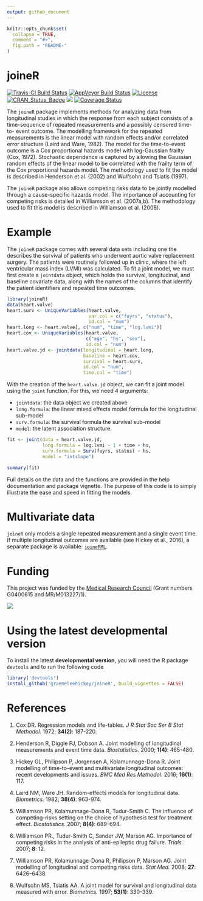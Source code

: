 ```yaml
---
output: github_document
---
```


<!-- README.md is generated from README.Rmd. Please edit that file -->

```r
knitr::opts_chunk$set(
  collapse = TRUE,
  comment = "#>",
  fig.path = "README-"
)
```

# joineR

[![Travis-CI Build Status](https://travis-ci.org/graemeleehickey/joineR.svg?branch=master)](https://travis-ci.org/graemeleehickey/joineR)
[![AppVeyor Build Status](https://ci.appveyor.com/api/projects/status/github/graemeleehickey/joineR?branch=master&svg=true)](https://ci.appveyor.com/project/graemeleehickey/joineR)
[![License](https://img.shields.io/badge/License-GPL%20%28%3E=%203%29-brightgreen.svg)](http://www.gnu.org/licenses/gpl-3.0.html)
[![CRAN_Status_Badge](http://www.r-pkg.org/badges/version/joineR)](https://CRAN.R-project.org/package=joineR)
[![](http://cranlogs.r-pkg.org/badges/joineR)](https://CRAN.R-project.org/package=joineR)
[![Coverage Status](https://img.shields.io/codecov/c/github/graemeleehickey/joineR/master.svg)](https://codecov.io/github/graemeleehickey/joineR?branch=master)

The `joineR` package implements methods for analyzing data from longitudinal studies in which the response from each subject consists of a time-sequence of repeated measurements and a possibly censored time-to- event outcome. The modelling framework for the repeated measurements is the linear model with random effects and/or correlated error structure (Laird and Ware, 1982). The model for the time-to-event outcome is a Cox proportional hazards model with log-Gaussian frailty (Cox, 1972). Stochastic dependence is captured by allowing the Gaussian random effects of the linear model to be correlated with the frailty term of the Cox proportional hazards model. The methodology used to fit the model is described in Henderson et al. (2002) and Wulfsohn and Tsiatis (1997).

The `joineR` package also allows competing risks data to be jointly modelled through a cause-specific hazards model. The importance of accounting for competing risks is detailed in Williamson et al. (2007a,b). The methodology used to fit this model is described in Williamson et al. (2008).

# Example

The `joineR` package comes with several data sets including one the describes the survival of patients who underwent aortic valve replacement surgery. The patients were routinely followed up in clinic, where the left ventricular mass index (LVMI) was calculated. To fit a joint model, we must first create a `jointdata` object, which holds the survival, longitudinal, and baseline covariate data, along with the names of the columns that identify the patient identifiers and repeated time outcomes.

```r
library(joineR)
data(heart.valve)
heart.surv <- UniqueVariables(heart.valve, 
                              var.col = c("fuyrs", "status"),
                              id.col = "num")
heart.long <- heart.valve[, c("num", "time", "log.lvmi")]
heart.cov <- UniqueVariables(heart.valve, 
                             c("age", "hs", "sex"), 
                             id.col = "num")
heart.valve.jd <- jointdata(longitudinal = heart.long, 
                            baseline = heart.cov, 
                            survival = heart.surv, 
                            id.col = "num", 
                            time.col = "time")
```

With the creation of the `heart.valve.jd` object, we can fit a joint model using the `joint` function. For this, we need 4 arguments:

- `jointdata`: the data object we created above
- `long.formula`: the linear mixed effects model formula for the longitudinal sub-model
- `surv.formula`: the survival formula the survival sub-model
- `model`: the latent association structure.

```r
fit <- joint(data = heart.valve.jd, 
             long.formula = log.lvmi ~ 1 + time + hs, 
             surv.formula = Surv(fuyrs, status) ~ hs, 
             model = "intslope")

summary(fit)
```

Full details on the data and the functions are provided in the help documentation and package vignette. The purpose of this code is to simply illustrate the ease and speed in fitting the models.

# Multivariate data

`joineR` only models a single repeated measurement and a single event time. If multiple longitudinal outcomes are available (see Hickey et al., 2016), a separate package is available: [`joineRML`](https://CRAN.R-project.org/package=joineRML).

# Funding

This project was funded by the [Medical Research Council](http://www.mrc.ac.uk) (Grant numbers G0400615 and MR/M013227/1).

![](http://www.mrc.ac.uk/mrc/includes/themes/MRC/images/template/desktop/logo.png)

# Using the latest developmental version

To install the latest **developmental version**, you will need the R package `devtools` and to run the following code

```r
library('devtools')
install_github('graemeleehickey/joineR', build_vignettes = FALSE)
```

# References

1. Cox DR. Regression models and life-tables. *J R Stat Soc Ser B Stat Methodol.* 1972; **34(2)**: 187-220.

2. Henderson R, Diggle PJ, Dobson A. Joint modelling of longitudinal measurements and event time data. *Biostatistics.* 2000; **1(4)**: 465-480.

3. Hickey GL, Philipson P, Jorgensen A, Kolamunnage-Dona R. Joint modelling of time-to-event and multivariate longitudinal outcomes: recent developments and issues. *BMC Med Res Methodol.* 2016; **16(1)**: 117.

4. Laird NM, Ware JH. Random-effects models for longitudinal data. *Biometrics.* 1982; **38(4)**: 963-974.

5. Williamson PR, Kolamunnage-Dona R, Tudur-Smith C. The influence of competing-risks setting on the choice of hypothesis test for treatment effect. *Biostatistics.* 2007; **8(4)**: 689–694.

6. Williamson PR., Tudur-Smith C, Sander JW, Marson AG. Importance of competing risks in the analysis of anti-epileptic drug failure. *Trials.* 2007; **8**: 12.

7. Williamson PR, Kolamunnage-Dona R, Philipson P, Marson AG. Joint modelling of longitudinal and competing risks data. *Stat Med.* 2008; **27**: 6426–6438.

8. Wulfsohn MS, Tsiatis AA. A joint model for survival and longitudinal data measured with error. *Biometrics.* 1997; **53(1)**: 330-339.